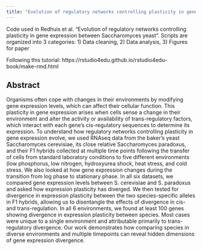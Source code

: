 ```yaml
---
title: "Evolution of regulatory networks controlling plasticity in gene expression between Saccharomyces yeast"
---
```


Code used in Redhuis et al. "Evolution of regulatory networks controlling plasticity in gene expression between Saccharomyces yeast". Scripts are organized into 3 categories: 1) Data cleaning, 2) Data analysis, 3) Figures for paper

Following this tutorial: https://rstudio4edu.github.io/rstudio4edu-book/make-rmd.html

## Abstract

Organisms often cope with changes in their environments by modifying gene expression levels, which can affect their cellular function. This plasticity in gene expression arises when cells sense a change in their environment and alter the activity or availability of trans-regulatory factors, which interact with each gene’s cis-regulatory sequences to determine its expression. To understand how regulatory networks controlling plasticity in gene expression evolve, we used RNAseq data from the baker’s yeast Saccharomyces cerevisiae, its close relative Saccharomyces paradoxus, and their F1 hybrids collected at multiple time points following the transfer of cells from standard laboratory conditions to five different environments (low phosphorus, low nitrogen, hydroxyurea shock, heat stress, and cold stress. We also looked at how gene expression changes during the transition from log phase to stationary phase. In all six datasets, we compared gene expression levels between S. cerevisiae and S. paradoxus and asked how expression plasticity has diverged. We then tested for divergence in expression plasticity between the two species-specific alleles in F1 hybrids, allowing us to disentangle the effects of divergence in cis- and trans-regulation. In all 6 environments, we found at least 100 genes showing divergence in expression plasticity between species. Most cases were unique to a single environment and attributable primarily to trans-regulatory divergence. Our work demonstrates how comparing species in diverse environments and multiple timepoints can reveal hidden dimensions of gene expression divergence.
